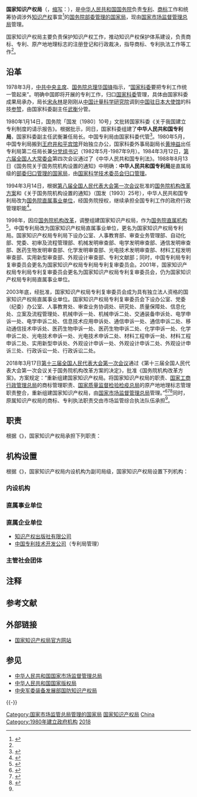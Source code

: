 {{distinguish|国家版权局}}
{{Infobox PRCG
|机构名称 = 国家知识产权局
|标志1 = National Emblem of the People's Republic of China (2).svg
|标志1说明 = [[s:国务院关于国家行政机关和企业事业单位社会团体印章管理的规定|1999年规定]]：[[印章|印章]][[直径|直径]]4.5厘米，中央刊[[中华人民共和国国徽|国徽]]，由[[中华人民共和国国务院|国务院]]制发。
|标志2 = State Intellectual Property Office of P.R.China (SIPO).svg
|标志2说明 = 国家知识产权局标志
|职位1 = 局长
|人员1 = [[申长雨|申长雨]]{{Small|（兼[[国家知识产权局专利局|专利局]]局长）}}
|职位2 = 副局长
|人员2 = [[何志敏|何志敏]]、{{wrap}}[[廖涛|廖　涛]]、{{wrap}}[[卢鹏起|卢鹏起]]、{{wrap}}[[胡文辉|胡文辉]]
|人数2 = 4
|成立时间 = 1980年
|业务上级 = [[国家市场监督管理总局|国家市场监督管理总局]]
|组织上级 = [[中华人民共和国国务院|中华人民共和国国务院]]
|机构类型 = [[国务院部委管理的国家局|国务院部委管理的国家局]]
|行政级别 = 副部级
|地址1 = [[北京市|北京市]][[海淀区|海淀区]][[蓟门桥|蓟门桥]]西土城路6号
|邮编1 = 100088
|场所2 = 科学城办公区
|地址2 = [[北京市|北京市]][[昌平区|昌平区]]朱辛庄中路
|邮编2 = 102206
|电话1 = {{Tel|86|10|62083114}}
|电话0 = 12330
|image1 = Construction site of Jimenqiao Station (20180613143908).jpg
|width1 = 270px
|caption1 = 国家知识产权局蓟门桥办公区
|官网 = {{URL|http://www.cnipa.gov.cn/}}
|A=著作权管理机构
|a=[[国家版权局|国家版权局]]
|B=国防知识产权管理机构
|b=[[中央军委装备发展部国防知识产权局|中央军委装备发展部国防知识产权局]]
}}

'''国家知识产权局'''（{{lang-en|China National Intellectual Property Administration}}，[[缩写|缩写]]：{{lang|en|CNIPA}}{{NoteTag|2018年8月28日前的英文名称为State Intellectual Property Office，简称SIPO}}），是[[中华人民共和国国务院|中华人民共和国国务院]]负责[[专利|专利]]、[[商标|商标]]工作和统筹协调涉外[[知识产权|知识产权]]事宜<ref>{{Cite web |url=http://www.sipo.gov.cn/sipo/gk/zzjg/jgjs/gzjjs/200109/t20010911_69035.htm |title=存档副本 |accessdate=2007-04-14 |archive-date=2007-04-28 |archive-url=https://web.archive.org/web/20070428191248/http://www.sipo.gov.cn/sipo/gk/zzjg/jgjs/gzjjs/200109/t20010911_69035.htm |dead-url=yes }}</ref>的[[国务院部委管理的国家局|国务院部委管理的国家局]]，现由[[国家市场监督管理总局|国家市场监督管理总局]]管理。

国家知识产权局主要负责保护知识产权工作，推动知识产权保护体系建设，负责商标、专利、原产地地理标志的注册登记和行政裁决，指导商标、专利执法工作等工作<ref name="报道A"/>。

== 沿革 ==
1978年3月，[[中共中央主席|中共中央主席]]、[[国务院总理|国务院总理]][[华国锋|华国锋]]指示，“[[国家科委|国家科委]]要把专利工作统一管起来”。明确中国即将开展的专利工作，归口[[国家科委|国家科委]]管理，具体由国家科委成果局承办，局长[[宋永林|宋永林]]是刚刚从[[中国计量科学研究院|中国计量科学研究院]]调到[[中国驻日本大使馆|中国驻日本大使馆]]的科技[[参赞|参赞]]，由国家科委副主任[[武衡|武衡]]分管。

1980年1月14日，国务院「国发〔1980〕10号」文批转国家科委《关于我国建立专利制度的请示报告》。根据批示，同日，国家科委组建了'''中华人民共和国专利局'''，国家科委副主任武衡兼任局长。中国专利局由国家科委代管<ref>{{Cite web |url=http://www.sipo.gov.cn/twzb/jnzlfss/jnzlfssbjzl/201003/t20100323_508785.html |title=《长风破浪会有时——国家知识产权局成立前后纪事》 |access-date=2017-03-25 |archive-url=https://web.archive.org/web/20130121103743/http://www.sipo.gov.cn/twzb/jnzlfss/jnzlfssbjzl/201003/t20100323_508785.html |archive-date=2013-01-21 |dead-url=yes }}</ref>。1980年5月，中国专利局搬到[[王府井|王府井]][[和平宾馆|和平宾馆]]开始独立办公，国家科委外事局副局长[[黄坤益|黄坤益]]出任专利局第二任局长兼[[党组|分党组书记]]（1982年5月-1987年9月）。1984年3月12日，[[第六届全国人大常委会|第六届全国人大常委会]]第四次会议通过了《中华人民共和国专利法》。1988年8月13日《国务院关于国务院机构设置的通知》中明确：'''中华人民共和国专利局'''是直属局级的[[部委归口管理的国家局|部委归口管理的国家局]]，由[[国家科学技术委员会|国家科学技术委员会]][[归口管理|归口管理]]。

1994年3月14日，根据[[第八届全国人民代表大会#第一次会议|第八届全国人民代表大会第一次会议]]批准的[[国务院机构改革方案|国务院机构改革方案]]和《关于国务院机构设置的通知》（国发〔1993〕25号），中华人民共和国专利局改为[[国务院直属事业单位|国务院直属事业单位]]，经国务院授权，继续承担全国专利工作的政府行政管理职能<ref>{{Cite web |url=http://www.gov.cn/zhengce/content/2010-11/15/content_7873.htm |title=国务院办公厅关于印发中华人民共和国专利局机构编制方案的通知 |accessdate=2018-03-14 |archive-date=2018-03-14 |archive-url=https://web.archive.org/web/20180314180221/http://www.gov.cn/zhengce/content/2010-11/15/content_7873.htm |dead-url=no }}</ref>。

1998年，因应[[国务院机构改革|国务院机构改革]]，调整组建国家知识产权局，作为[[国务院直属机构|国务院直属机构]]<ref>{{cite news|url=http://topics.caixin.com/2018-03-13/101220504.html|title=机构改革：重新组建国家知识产权局|work=财新网|accessdate=2018-03-14|archive-date=2018-03-14|archive-url=https://web.archive.org/web/20180314095138/http://topics.caixin.com/2018-03-13/101220504.html|dead-url=no}}</ref>。中国专利局改为国家知识产权局直属事业单位，更名为国家知识产权局专利局。国家知识产权局专利局下设办公室、人事教育部、审查业务管理部、自动化部、党委、初审及流程管理部、机械发明审查部、电学发明审查部、通信发明审查部、医药生物发明审查部、化学发明审查部、光电技术发明审查部、材料工程发明审查部、实用新型审查部、外观设计审查部、专利文献部；同时，中国专利局专利复审委员会更名为国家知识产权局专利局专利复审委员会。2001年，国家知识产权局专利局专利复审委员会更名为国家知识产权局专利复审委员会，仍为国家知识产权局专利局直属事业单位。

2003年底，经批准，国家知识产权局专利复审委员会成为具有独立法人资格的国家知识产权局直属事业单位。国家知识产权局专利复审委员会下设办公室、党委（纪委）办公室、人事教育处、审查业务协调处、研究处、质量保障处、信息化处、立案及流程管理处、机械申诉一处、机械申诉二处、交通装备申诉处、电学申诉一处、电学申诉二处、信息技术应用申诉处、通信申诉一处、通信申诉二处、移动通信技术申诉处、医药生物申诉一处、医药生物申诉二处、化学申诉一处、化学申诉二处、光电技术申诉一处、光电技术申诉二处、材料工程申诉一处、材料工程申诉二处、实用新型申诉处、外观设计申诉一处、外观设计申诉二处、外观设计申诉三处、行政诉讼一处、行政诉讼二处。

2018年3月17日[[第十三届全国人民代表大会#第一次会议|第十三届全国人民代表大会第一次会议]]通过《第十三届全国人民代表大会第一次会议关于国务院机构改革方案的决定》，批准《国务院机构改革方案》。方案规定：“重新组建国家知识产权局。将国家知识产权局的职责、[[国家工商行政管理总局|国家工商行政管理总局]]的商标管理职责、[[国家质量监督检验检疫总局|国家质量监督检验检疫总局]]的原产地地理标志管理职责整合，重新组建国家知识产权局，由[[国家市场监督管理总局|国家市场监督管理总局]]管理。”<ref name="报道A">{{Cite web |url = http://www.npc.gov.cn/npc/dbdhhy/13_1/2018-03/14/content_2048552.htm |title = 关于国务院机构改革方案的说明——2018年3月13日在第十三届全国人民代表大会第一次会议上 |author = 王勇 |date = 2018-03-13 |publisher = 中国人大网 |language =  |accessdate =  |quote =  |archive-url = https://web.archive.org/web/20180609103422/http://www.npc.gov.cn/npc/dbdhhy/13_1/2018-03/14/content_2048552.htm |archive-date = 2018年6月9日 |dead-url = yes }}</ref><ref>{{Cite web|url =  http://www.npc.gov.cn/npc/xinwen/2018-03/17/content_2049996.htm|title =  第十三届全国人民代表大会第一次会议关于国务院机构改革方案的决定|author =  |date =  2018-03-17|publisher =  中国人大网|language =  |accessdate =  |quote =  |archive-url =  https://web.archive.org/web/20180318120500/http://www.npc.gov.cn/npc/xinwen/2018-03/17/content_2049996.htm|archive-date =  2018-03-18|dead-url =  yes}}</ref><ref>{{Cite web|url =  http://www.npc.gov.cn/npc/xinwen/2018-03/18/content_2050371.htm|title =  国务院机构改革方案|author =  |date =  2018-03-17|publisher =  中国人大网|language =  |accessdate =  |quote =  |archive-url =  https://web.archive.org/web/20180318120458/http://www.npc.gov.cn/npc/xinwen/2018-03/18/content_2050371.htm|archive-date =  2018-03-18|dead-url =  yes}}</ref>同时，原属知识产权局的商标、专利执法职责交由市场监管综合执法队伍承担<ref name="报道A"/>。

== 职责 ==
根据《{{s|国家知识产权局职能配置、内设机构和人员编制规定}}》，国家知识产权局承担下列职责：
{{columns-list|2|
# 负责拟订和组织实施国家知识产权战略。拟订加强知识产权强国建设的重大方针政策和发展规划。拟订和实施强化知识产权创造、保护和运用的管理政策和制度。
# 负责保护知识产权。拟订严格保护商标、专利、原产地地理标志、集成电路布图设计等知识产权制度并组织实施。组织起草相关法律法规草案，拟订部门规章，并监督实施。研究鼓励新领域、新业态、新模式创新的知识产权保护、管理和服务政策。研究提出知识产权保护体系建设方案并组织实施，推动建设知识产权保护体系。负责指导商标、专利执法工作，指导地方知识产权争议处理、维权援助和纠纷调处。
# 负责促进知识产权运用。拟订知识产权运用和规范交易的政策，促进知识产权转移转化。规范知识产权无形资产评估工作。负责专利强制许可相关工作。制定知识产权中介服务发展与监管的政策措施。
# 负责知识产权的审查注册登记和行政裁决。实施商标注册、专利审查、集成电路布图设计登记。负责商标、专利、集成电路布图设计复审和无效等行政裁决。拟订原产地地理标志统一认定制度并组织实施。
# 负责建立知识产权公共服务体系。建设便企利民、互联互通的全国知识产权信息公共服务平台，推动商标、专利等知识产权信息的传播利用。
# 负责统筹协调涉外知识产权事宜。拟订知识产权涉外工作的政策，按分工开展对外知识产权谈判。开展知识产权工作的国际联络、合作与交流活动。
# 完成党中央、国务院交办的其他任务。
}}

== 机构设置 ==
根据《{{s|国家知识产权局职能配置、内设机构和人员编制规定}}》，国家知识产权局内设机构为副司局级，国家知识产权局设置下列机构：
=== 内设机构 ===
{{columns-list|2|
* [[国家知识产权局办公室|办公室]]
* [[国家知识产权局条法司|条法司]]
* [[国家知识产权局战略规划司|战略规划司]]
* [[国家知识产权局知识产权保护司|知识产权保护司]]
* [[国家知识产权局知识产权运用促进司|知识产权运用促进司]]
* [[国家知识产权局公共服务司|公共服务司]]
* [[国家知识产权局国际合作司|国际合作司（港澳台办公室）]]
* [[国家知识产权局人事司|人事司]]
* [[中国共产党国家知识产权局机关委员会|机关党委（机关纪委）]]
* 离退休干部部
}}

=== 直属事业单位 ===
{{columns-list|2|
* [[国家知识产权局专利局|国家知识产权局专利局]]（副部级）
* [[国家知识产权局商标局|国家知识产权局商标局]]（正司局级）
* [[国家知识产权局机关服务中心|国家知识产权局机关服务中心]]
* [[中国知识产权报社|中国知识产权报社]]
* [[中国专利信息中心|中国专利信息中心]]
* [[中国知识产权培训中心|中国知识产权培训中心]]
* [[国家知识产权局知识产权发展研究中心|国家知识产权局知识产权发展研究中心]]
* [[国家知识产权局专利检索咨询中心|国家知识产权局专利检索咨询中心]]
* [[国家知识产权局专利局专利审查协作北京中心|国家知识产权局专利局专利审查协作北京中心]]（专利局管理）
* [[国家知识产权局专利局专利审查协作江苏中心|国家知识产权局专利局专利审查协作江苏中心]]（专利局管理）
* [[国家知识产权局专利局专利审查协作广东中心|国家知识产权局专利局专利审查协作广东中心]]（专利局管理）
* [[国家知识产权局专利局专利审查协作河南中心|国家知识产权局专利局专利审查协作河南中心]]（专利局管理）
* [[国家知识产权局专利局专利审查协作湖北中心|国家知识产权局专利局专利审查协作湖北中心]]（专利局管理）
* [[国家知识产权局专利局专利审查协作天津中心|国家知识产权局专利局专利审查协作天津中心]]（专利局管理）
* [[国家知识产权局专利局专利审查协作四川中心|国家知识产权局专利局专利审查协作四川中心]]（专利局管理）
}}

=== 直属企业单位 ===
* [[知识产权出版社|知识产权出版社有限公司]]
* [[中国专利技术开发公司|中国专利技术开发公司]]（专利局管理）

=== 主管社会团体 ===
{{columns-list|2|
* [[中国知识产权研究会|中国知识产权研究会]]
* [[中华全国专利代理师协会|中华全国专利代理师协会]]
}}

== 注释 ==
{{NoteFoot}}

== 参考文献 ==
{{Reflist}}

== 外部链接 ==
*[http://www.cnipa.gov.cn/ 国家知识产权局官方网站]{{Wayback|url=http://www.cnipa.gov.cn/ |date=20180920154523 }}

== 参见 ==
{{Portal|中华人民共和国|法律|技术|经济}}
* [[中华人民共和国国家市场监督管理总局|中华人民共和国国家市场监督管理总局]]
* [[中华人民共和国国家版权局|中华人民共和国国家版权局]]
* [[中央军委装备发展部国防知识产权局|中央军委装备发展部国防知识产权局]]

{{-}}
{{s-start}}
{{s-off|[[国务院部委管理的国家局|国务院部委管理的国家局]]}}
{{s-before|[[中华人民共和国国家科学技术委员会|中华人民共和国国家科学技术委员会]]}}
{{s-title|国务院专利工作部门|1980年1月14日至今}}
{{s-inc|rows=3}}
{{s-before|[[中华人民共和国国家工商行政管理总局|中华人民共和国国家工商行政管理总局]]}}
{{s-title|国务院商标管理部门|2018年3月17日至今}}
{{s-before|[[中华人民共和国国家质量监督检验检疫总局|中华人民共和国国家质量监督检验检疫总局]]}}
{{s-title|国务院原产地地理标志管理部门|2018年3月17日至今}}
{{s-end}}
{{国务院}}
{{国务院/13|国家局}}
{{国务院/12|直属机构}}

[[Category:国家市场监管总局管理的国家局|Category:国家市场监管总局管理的国家局]]
[[Category:国家知识产权局|]]
[[Category:知识产权相关政府机构|China]]
[[Category:1980年建立政府机构|Category:1980年建立政府机构]]
[[Category:已撤销的副部级国务院直属机构|2018]]